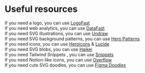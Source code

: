 # Useful resources

If you need a logo, you can use [LogoFast](https://shipfa.st/tools/logo-fast)<br />
If you need web analytics, you can use [DataFast](https://datafa.st)<br />
If you need SVG illustrations, you can use [Undraw](https://undraw.co/search)<br />
If you need SVG background patterns, you can use [Hero Patterns](https://heropatterns.com/)<br />
If you need icons, you can use [Heroicons](https://heroicons.com) & [Lucide](https://lucide.dev)<br />
If you need SVG blobs, you can use [Haikei](https://app.haikei.app/)<br />
If you need Tailwind Snippets , you can use [Snippets](https://snippets.alexandru.so/)<br />
If you need Notion-like icons, you can use [Overflow](https://www.overflow.design/ni.html?ref=producthunt)<br />
If you need cute SVG doodles, you can use [Figma Doodles](https://www.figma.com/community/file/1019353050314527791)
